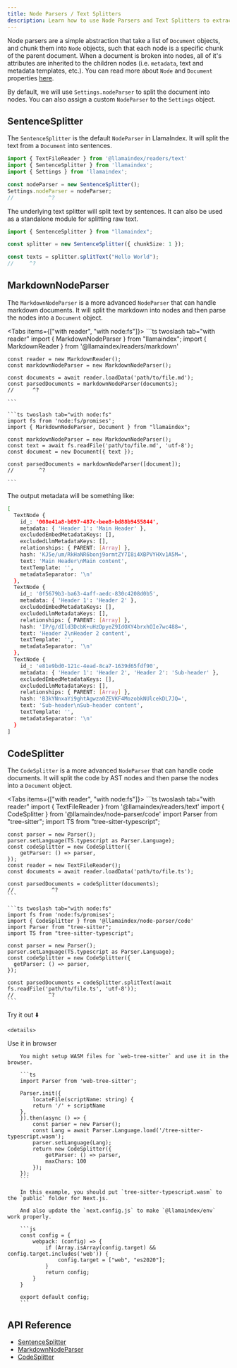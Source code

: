 ```yaml
---
title: Node Parsers / Text Splitters
description: Learn how to use Node Parsers and Text Splitters to extract data from documents.
---
```


Node parsers are a simple abstraction that take a list of `Document` objects, and chunk them into `Node` objects, such that each node is a specific chunk of the parent document. When a document is broken into nodes, all of it's attributes are inherited to the children nodes (i.e. `metadata`, text and metadata templates, etc.). You can read more about `Node` and `Document` properties [here](/typescript/framework/modules/data).

By default, we will use `Settings.nodeParser` to split the document into nodes. You can also assign a custom `NodeParser` to the `Settings` object.

## SentenceSplitter

The `SentenceSplitter` is the default `NodeParser` in LlamaIndex. It will split the text from a `Document` into sentences.

```ts twoslash
import { TextFileReader } from '@llamaindex/readers/text'
import { SentenceSplitter } from 'llamaindex';
import { Settings } from 'llamaindex';

const nodeParser = new SentenceSplitter();
Settings.nodeParser = nodeParser;
//		     ^?
```

The underlying text splitter will split text by sentences. It can also be used as a standalone module for splitting raw text.

```ts twoslash
import { SentenceSplitter } from "llamaindex";

const splitter = new SentenceSplitter({ chunkSize: 1 });

const texts = splitter.splitText("Hello World");
//     ^?
```

## MarkdownNodeParser

The `MarkdownNodeParser` is a more advanced `NodeParser` that can handle markdown documents. It will split the markdown into nodes and then parse the nodes into a `Document` object.

<Tabs items={["with reader", "with node:fs"]}>
	```ts twoslash tab="with reader"
	import { MarkdownNodeParser } from "llamaindex";
	import { MarkdownReader } from '@llamaindex/readers/markdown'

	const reader = new MarkdownReader();
	const markdownNodeParser = new MarkdownNodeParser();

	const documents = await reader.loadData('path/to/file.md');
	const parsedDocuments = markdownNodeParser(documents);
	//      ^?

	```

	```ts twoslash tab="with node:fs"
	import fs from 'node:fs/promises';
	import { MarkdownNodeParser, Document } from "llamaindex";

	const markdownNodeParser = new MarkdownNodeParser();
	const text = await fs.readFile('path/to/file.md', 'utf-8');
	const document = new Document({ text });

	const parsedDocuments = markdownNodeParser([document]);
	//		  ^?

	```
</Tabs>

The output metadata will be something like:

```bash
[
  TextNode {
    id_: '008e41a8-b097-487c-bee8-bd88b9455844',
    metadata: { 'Header 1': 'Main Header' },
    excludedEmbedMetadataKeys: [],
    excludedLlmMetadataKeys: [],
    relationships: { PARENT: [Array] },
    hash: 'KJ5e/um/RkHaNR6bonj9ormtZY7I8i4XBPVYHXv1A5M=',
    text: 'Main Header\nMain content',
    textTemplate: '',
    metadataSeparator: '\n'
  },
  TextNode {
    id_: '0f5679b3-ba63-4aff-aedc-830c4208d0b5',
    metadata: { 'Header 1': 'Header 2' },
    excludedEmbedMetadataKeys: [],
    excludedLlmMetadataKeys: [],
    relationships: { PARENT: [Array] },
    hash: 'IP/g/dIld3DcbK+uHzDpyeZ9IdOXY4brxhOIe7wc488=',
    text: 'Header 2\nHeader 2 content',
    textTemplate: '',
    metadataSeparator: '\n'
  },
  TextNode {
    id_: 'e81e9bd0-121c-4ead-8ca7-1639d65fdf90',
    metadata: { 'Header 1': 'Header 2', 'Header 2': 'Sub-header' },
    excludedEmbedMetadataKeys: [],
    excludedLlmMetadataKeys: [],
    relationships: { PARENT: [Array] },
    hash: 'B3kYNnxaYi9ghtAgwza0ZEVKF4MozobkNUlcekDL7JQ=',
    text: 'Sub-header\nSub-header content',
    textTemplate: '',
    metadataSeparator: '\n'
  }
]
```

## CodeSplitter

The `CodeSplitter` is a more advanced `NodeParser` that can handle code documents.
It will split the code by AST nodes and then parse the nodes into a `Document` object.

<Tabs items={["with reader", "with node:fs"]}>
	```ts twoslash tab="with reader"
	import { TextFileReader } from '@llamaindex/readers/text'
	import { CodeSplitter } from '@llamaindex/node-parser/code'
	import Parser from "tree-sitter";
	import TS from "tree-sitter-typescript";

	const parser = new Parser();
	parser.setLanguage(TS.typescript as Parser.Language);
	const codeSplitter = new CodeSplitter({
		getParser: () => parser,
	});
	const reader = new TextFileReader();
	const documents = await reader.loadData('path/to/file.ts');

	const parsedDocuments = codeSplitter(documents);
	//			  ^?
	```

	```ts twoslash tab="with node:fs"
	import fs from 'node:fs/promises';
	import { CodeSplitter } from '@llamaindex/node-parser/code'
	import Parser from "tree-sitter";
	import TS from "tree-sitter-typescript";

	const parser = new Parser();
	parser.setLanguage(TS.typescript as Parser.Language);
	const codeSplitter = new CodeSplitter({
	  getParser: () => parser,
	});

	const parsedDocuments = codeSplitter.splitText(await fs.readFile('path/to/file.ts', 'utf-8'));
	//			 ^?
	```
</Tabs>

Try it out ⬇️




	<details>
  <summary>Use it in browser</summary>
  
  		You might setup WASM files for `web-tree-sitter` and use it in the browser.
  
  		```ts
  		import Parser from 'web-tree-sitter';
  
  		Parser.init({
  			locateFile(scriptName: string) {
  			return '/' + scriptName
  		},
  		}).then(async () => {
  			const parser = new Parser();
  			const Lang = await Parser.Language.load('/tree-sitter-typescript.wasm');
  			parser.setLanguage(Lang);
  			return new CodeSplitter({
  				getParser: () => parser,
  				maxChars: 100
  			});
  		});
  		```
  
  		In this example, you should put `tree-sitter-typescript.wasm` to the `public` folder for Next.js.
  
  		And also update the `next.config.js` to make `@llamaindex/env` work properly.
  
  		```js
  		const config = {
  			webpack: (config) => {
  				if (Array.isArray(config.target) && config.target.includes('web')) {
  					config.target = ["web", "es2020"];
  				}
  				return config;
  			}
  		}
  
  		export default config;
  		```
  	
</details>


## API Reference

- [SentenceSplitter](/typescript/framework-api-reference/classes/sentencesplitter/)
- [MarkdownNodeParser](/typescript/framework-api-reference/classes/markdownnodeparser/)
- [CodeSplitter](/typescript/framework-api-reference/classes/codesplitter/)
